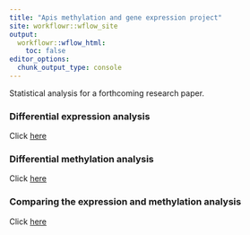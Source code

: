```yaml
---
title: "Apis methylation and gene expression project"
site: workflowr::wflow_site
output:
  workflowr::wflow_html:
    toc: false
editor_options:
  chunk_output_type: console
---
```


Statistical analysis for a forthcoming research paper.

### Differential expression analysis
Click [here](diff_expression.html) 

### Differential methylation analysis
Click [here](diff_methylation.html) 

### Comparing the expression and methylation analysis
Click [here](compare_expression_and_methylation.html) 